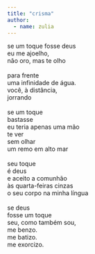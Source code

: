```yaml
---
title: "crisma"
author: 
  - name: zulia
---
```


| se um toque fosse deus
| eu me ajoelho,
| não oro, mas te olho
| 
| para frente
| uma infinidade de água.
| você, à distância,
| jorrando
| 
| se um toque
| bastasse
| eu teria apenas uma mão
| te ver
| sem olhar
| um remo em alto mar
| 
| seu toque 
| é deus
| e aceito a comunhão
| às quarta-feiras cinzas
| o seu corpo na minha língua
| 
| se deus 
| fosse um toque 
| seu, como também sou,
| me benzo.
| me batizo.
| me exorcizo.

<a href="https://instagram.com/zuliamol"><i class="bi bi-instagram"></i></a>
